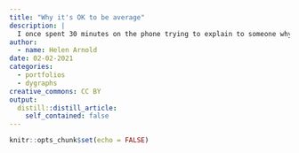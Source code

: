 ```yaml
---
title: "Why it's OK to be average"
description: |
  I once spent 30 minutes on the phone trying to explain to someone why I wasn't worried that half of all school students scored below average in reading literacy. This post explains why.
author:
  - name: Helen Arnold
date: 02-02-2021
categories:
  - portfolios
  - dygraphs
creative_commons: CC BY
output:
  distill::distill_article:
    self_contained: false 
---
```



```r
knitr::opts_chunk$set(echo = FALSE)
```
